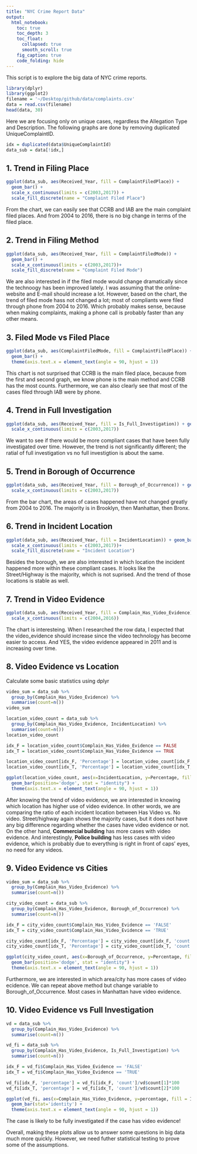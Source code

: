 ```yaml
---
title: "NYC Crime Report Data"
output:
  html_notebook: 
    toc: true
    toc_depth: 3
    toc_float:
      collapsed: true
      smooth_scroll: true
    fig_caption: true
    code_folding: hide
---
```


This script is to explore the big data of NYC crime reports. 

```r
library(dplyr)
library(ggplot2)
filename = '~/Desktop/github/data/complaints.csv'
data = read.csv(filename)
head(data, 30)
```

Here we are focusing only on unique cases, regardless the Allegation Type and Description. The following graphs are done by removing duplicated UniqueComplaintID.

```r
idx = duplicated(data$UniqueComplaintId)
data_sub = data[!idx,]
```

## 1. Trend in Filing Place
```r
ggplot(data_sub, aes(Received_Year, fill = ComplaintFiledPlace)) + 
  geom_bar() + 
  scale_x_continuous(limits = c(2003,2017)) +
  scale_fill_discrete(name = "Complaint Filed Place")
```
From the chart, we can easily see that CCRB and IAB are the main complaint filed places. And from 2004 to 2016, there is no big change in terms of the filed place. 

## 2. Trend in Filing Method 
```r
ggplot(data_sub, aes(Received_Year, fill = ComplaintFiledMode)) + 
  geom_bar() +
  scale_x_continuous(limits = c(2003,2017))+
  scale_fill_discrete(name = "Complaint Filed Mode")
```
We are also interested in if the filed mode would change dramatically since the technoogy has been improved lately. I was assuming that the online-website and E-mail should increase a lot. However, based on the chart, the trend of filed mode hass not changed a lot; most of compliants were filed through phone from 2004 to 2016. Which probably makes sense, because when making complaints, making a phone call is probably faster than any other means. 

## 3. Filed Mode vs Filed Place
```r
ggplot(data_sub, aes(ComplaintFiledMode, fill = ComplaintFiledPlace)) + 
  geom_bar() +
  theme(axis.text.x = element_text(angle = 90, hjust = 1))
```
This chart is not surprised that CCRB is the main filed place, because from the first and second graph, we know phone is the main method and CCRB has the most counts. Furthermore, we can also clearly see that most of the cases filed through IAB were by phone. 

## 4. Trend in Full Investigation
```r
ggplot(data_sub, aes(Received_Year, fill = Is_Full_Investigation)) + geom_bar() +
  scale_x_continuous(limits = c(2003,2017))
```
We want to see if there would be more compliant cases that have been fully investigated over time. However, the trend is not significantly different; the ratial of full investigation vs no full investigtion is about the same. 

## 5. Trend in Borough of Occurrence
```r
ggplot(data_sub, aes(Received_Year, fill = Borough_of_Occurrence)) + geom_bar() +
  scale_x_continuous(limits = c(2003,2017))
```
From the bar chart, the areas of cases happened have not changed greatly from 2004 to 2016.  The majority is in Brooklyn, then Manhattan, then Bronx. 

## 6. Trend in Incident Location
```r
ggplot(data_sub, aes(Received_Year, fill = IncidentLocation)) + geom_bar() +
  scale_x_continuous(limits = c(2003,2017))+
  scale_fill_discrete(name = "Incident Location")
```
Besides the borough, we are also interested in which location the incident happened more within these compliant cases. It looks like the Street/Highway is the majority, which is not suprised. And the trend of those locations is stable as well. 

## 7. Trend in Video Evidence
```r
ggplot(data_sub, aes(Received_Year, fill = Complain_Has_Video_Evidence)) + geom_bar() +
  scale_x_continuous(limits = c(2004,2016))
```
The chart is interesteing. When I researched the row data, I expected that the video_evidence should increase since the video technology has become easier to access. And YES, the video evidence appeared in 2011 and is increasing over time. 

## 8. Video Evidence vs Location
Calculate some basic statistics using dplyr
```r
video_sum = data_sub %>% 
  group_by(Complain_Has_Video_Evidence) %>% 
  summarise(count=n())
video_sum

location_video_count = data_sub %>% 
  group_by(Complain_Has_Video_Evidence, IncidentLocation) %>% 
  summarise(count=n())
location_video_count

idx_F = location_video_count$Complain_Has_Video_Evidence == FALSE
idx_T = location_video_count$Complain_Has_Video_Evidence == TRUE

location_video_count[idx_F, 'Percentage'] = location_video_count[idx_F, 'count']/video_sum$count[1]*100.0
location_video_count[idx_T, 'Percentage'] = location_video_count[idx_T, 'count']/video_sum$count[2]*100.0
```

```r
ggplot(location_video_count, aes(x=IncidentLocation, y=Percentage, fill=Complain_Has_Video_Evidence)) + 
  geom_bar(position='dodge', stat = "identity") +
  theme(axis.text.x = element_text(angle = 90, hjust = 1)) 
```
After knowing the trend of video evidence, we are interested in knowing which location has higher use of video evidence. In other words, we are comparing the ratio of each incident location between Has Video vs. No video.  Street/highway again shows the majority cases, but it does not have any big difference regarding whether the cases have video evidence or not. On the other hand, **Commercial building** has more cases with video evidence. And interestingly, **Police building** has less cases with video evidence, which is probably due to everything is right in front of caps' eyes, no need for any videos.

## 9. Video Evidence vs Cities
```r
video_sum = data_sub %>% 
  group_by(Complain_Has_Video_Evidence) %>% 
  summarise(count=n())

city_video_count = data_sub %>% 
  group_by(Complain_Has_Video_Evidence, Borough_of_Occurrence) %>% 
  summarise(count=n())

idx_F = city_video_count$Complain_Has_Video_Evidence == 'FALSE'
idx_T = city_video_count$Complain_Has_Video_Evidence == 'TRUE'

city_video_count[idx_F, 'Percentage'] = city_video_count[idx_F, 'count']/video_sum$count[1]*100.0
city_video_count[idx_T, 'Percentage'] = city_video_count[idx_T, 'count']/video_sum$count[2]*100.0

ggplot(city_video_count, aes(x=Borough_of_Occurrence, y=Percentage, fill=Complain_Has_Video_Evidence)) + 
  geom_bar(position='dodge', stat = "identity") +
  theme(axis.text.x = element_text(angle = 90, hjust = 1)) 
```
Furthermore, we are interested in which area/city has more cases of video ecidence. We can repeat above method but change variable to Borough_of_Occurrence. Most cases in Manhattan have video evidence. 

## 10. Video Evidence vs Full Investigation
```r
vd = data_sub %>% 
  group_by(Complain_Has_Video_Evidence) %>% 
  summarise(count=n())

vd_fi = data_sub %>% 
  group_by(Complain_Has_Video_Evidence, Is_Full_Investigation) %>% 
  summarise(count=n())

idx_F = vd_fi$Complain_Has_Video_Evidence == 'FALSE'
idx_T = vd_fi$Complain_Has_Video_Evidence == 'TRUE'

vd_fi[idx_F, 'percentage'] = vd_fi[idx_F, 'count']/vd$count[1]*100
vd_fi[idx_T, 'percentage'] = vd_fi[idx_T, 'count']/vd$count[2]*100

ggplot(vd_fi, aes(x=Complain_Has_Video_Evidence, y=percentage, fill = Is_Full_Investigation)) + 
  geom_bar(stat='identity') +
  theme(axis.text.x = element_text(angle = 90, hjust = 1))
```
The case is likely to be fully investigated if the case has video evidence!

Overall, making these plots allow us to answer some questions in big data much more quickly.  However, we need futher statistical testing to prove some of the assumptions.

